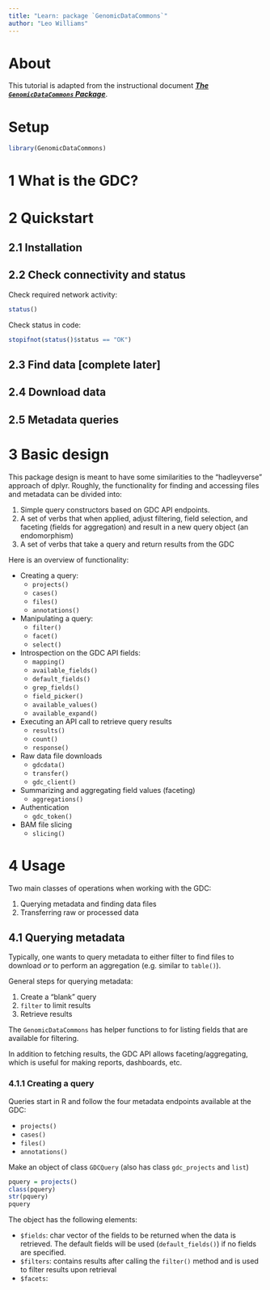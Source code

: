 ```yaml
---
title: "Learn: package `GenomicDataCommons`"
author: "Leo Williams"
---
```


# About

This tutorial is adapted from the instructional document [***The `GenomicDataCommons` Package***](https://bioconductor.org/packages/release/bioc/vignettes/GenomicDataCommons/inst/doc/overview.html#1_what_is_the_gdc).

# Setup

```r
library(GenomicDataCommons)
```

# 1 What is the GDC?

# 2 Quickstart

## 2.1 Installation

## 2.2 Check connectivity and status

Check required network activity:

```r
status()
```

Check status in code:

```r
stopifnot(status()$status == "OK")
```

## 2.3 Find data [complete later]

## 2.4 Download data

## 2.5 Metadata queries

# 3 Basic design

This package design is meant to have some similarities to the “hadleyverse” approach of dplyr. Roughly, the functionality for finding and accessing files and metadata can be divided into:

1. Simple query constructors based on GDC API endpoints.
2. A set of verbs that when applied, adjust filtering, field selection, and faceting (fields for aggregation) and result in a new query object (an endomorphism)
3. A set of verbs that take a query and return results from the GDC

Here is an overview of functionality:

- Creating a query:
	- `projects()`
	- `cases()`
	- `files()`
	- `annotations()`
- Manipulating a query:
	- `filter()`
	- `facet()`
	- `select()`
- Introspection on the GDC API fields:
	- `mapping()`
	- `available_fields()`
	- `default_fields()`
	- `grep_fields()`
	- `field_picker()`
	- `available_values()`
	- `available_expand()`
- Executing an API call to retrieve query results
	- `results()`
	- `count()`
	- `response()`
- Raw data file downloads
	- `gdcdata()`
	- `transfer()`
	- `gdc_client()`
- Summarizing and aggregating field values (faceting)
	- `aggregations()`
- Authentication
	- `gdc_token()`
- BAM file slicing
	- `slicing()`
	
# 4 Usage

Two main classes of operations when working with the GDC:

1. Querying metadata and finding data files
2. Transferring raw or processed data

## 4.1 Querying metadata

Typically, one wants to query metadata to either filter to find files to download *or* to perform an aggregation (e.g. similar to `table()`).

General steps for querying metadata:

1. Create a "blank" query
2. `filter` to limit results
3. Retrieve results 

The `GenomicDataCommons` has helper functions to for listing fields that are available for filtering.

In addition to fetching results, the GDC API allows faceting/aggregating, which is useful for making reports, dashboards, etc.

### 4.1.1 Creating a query

Queries start in R and follow the four metadata endpoints available at the GDC:

- `projects()`
- `cases()`
- `files()`
- `annotations()`

Make an object of class `GDCQuery` (also has class `gdc_projects` and `list`)

```r
pquery = projects()
class(pquery)
str(pquery)
pquery
```

The object has the following elements:

- `$fields`: char vector of the fields to be returned when the data is retrieved. The default fields will be used (`default_fields()`) if no fields are specified.
- `$filters`: contains results after calling the `filter()` method and is used to filter results upon retrieval
- `$facets`: 